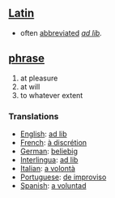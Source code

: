 == [[Latin]] ==
*often [[abbreviated]] ''[[ad lib]].''

== [[phrase]] == 
# at pleasure
# at will
# to whatever extent
 
=== Translations === 
*[[English]]: [[ad lib]]
*[[French]]: [[à discrétion]] 
*[[German]]: [[beliebig]] 
*[[Interlingua]]: [[ad lib]] 
*[[Italian]]: [[a volontà]] 
*[[Portuguese]]: [[de improviso]] 
*[[Spanish]]: [[a voluntad]]